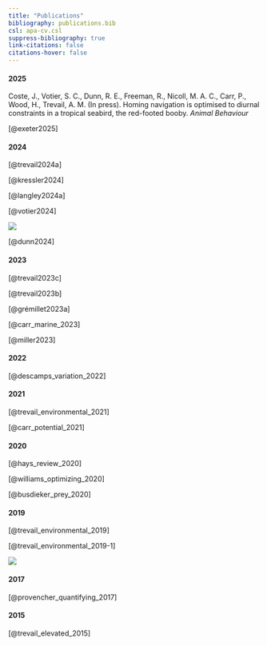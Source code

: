 ```yaml
---
title: "Publications"
bibliography: publications.bib
csl: apa-cv.csl
suppress-bibliography: true
link-citations: false
citations-hover: false
---
```


#### 2025

Coste, J., Votier, S. C., Dunn, R. E., Freeman, R., Nicoll, M. A. C., Carr, P., Wood, H., Trevail, A. M. (In press). Homing navigation is optimised to diurnal constraints in a tropical seabird, the red-footed booby. *Animal Behaviour*

[@exeter2025]

#### 2024

[@trevail2024a]

[@kressler2024]

[@langley2024a]

[@votier2024]

::: column-margin
![](images/JAB_COVER_Sep-Oct-2024.jpg)
:::

[@dunn2024]

#### 2023

[@trevail2023c]

[@trevail2023b]

[@grémillet2023a]

[@carr_marine_2023]

[@miller2023]

#### 2022

[@descamps_variation_2022]

#### 2021

[@trevail_environmental_2021]

[@carr_potential_2021]

#### 2020

[@hays_review_2020]

[@williams_optimizing_2020]

[@busdieker_prey_2020]

#### 2019

[@trevail_environmental_2019]

[@trevail_environmental_2019-1]

::: column-margin
![](images/OIKOSCover_April2019.jpg)
:::

#### 2017

[@provencher_quantifying_2017]

#### 2015

[@trevail_elevated_2015]
